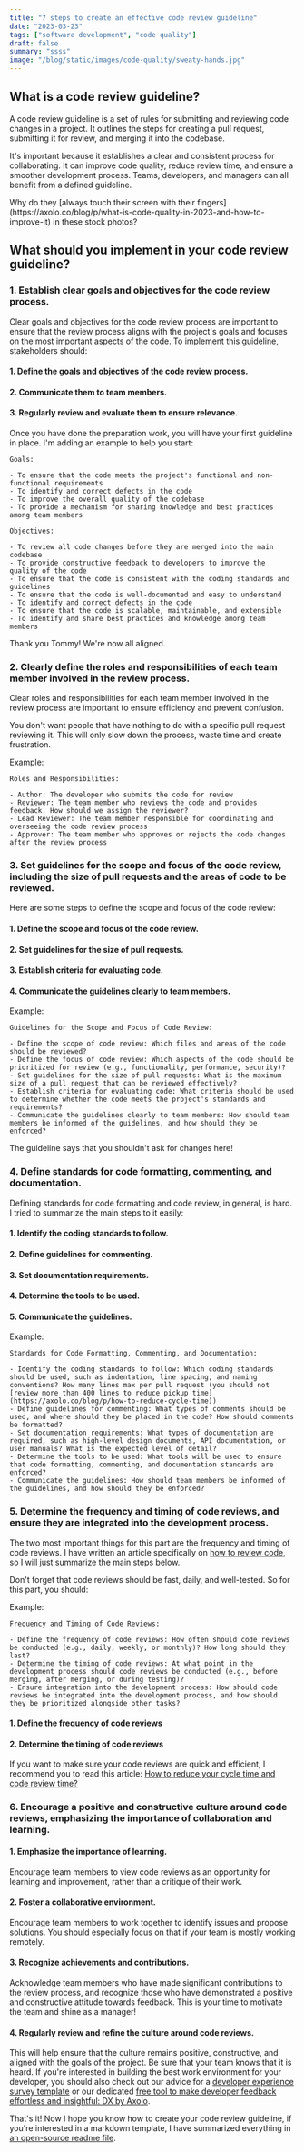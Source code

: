```yaml
---
title: "7 steps to create an effective code review guideline"
date: "2023-03-23"
tags: ["software development", "code quality"]
draft: false
summary: "ssss"
image: "/blog/static/images/code-quality/sweaty-hands.jpg"
---
```


## <span className="rainbow-button text-2xl font-bold hover:cursor-auto">What is a code review guideline?</span>

A code review guideline is a set of rules for submitting and reviewing code changes in a project. It outlines the steps for creating a pull request, submitting it for review, and merging it into the codebase.

It's important because it establishes a clear and consistent process for collaborating. It can improve code quality, reduce review time, and ensure a smoother development process. Teams, developers, and managers can all benefit from a defined guideline.

<ImageContainer
  alt="code review"
  src="/blog/static/images/code-review-guideline/code-review.avif"
  classNameDiv="mx-10 lg:mx-20"
  classNameImage=""
  width={1170}
  height={780}
/>

<SubImageText classNameDiv="" classNameText="lg:w-80 ">
  Why do they [always touch their screen with their
  fingers](https://axolo.co/blog/p/what-is-code-quality-in-2023-and-how-to-improve-it) in these
  stock photos?
</SubImageText>

<TOCInline toc={props.toc} toHeading={3} asDisclosure />

## <span className="rainbow-button text-2xl font-bold hover:cursor-auto">What should you implement in your code review guideline?</span>

### 1. Establish clear goals and objectives for the code review process.

Clear goals and objectives for the code review process are important to ensure that the review process aligns with the project's goals and focuses on the most important aspects of the code. To implement this guideline, stakeholders should:

#### 1. Define the goals and objectives of the code review process.

#### 2. Communicate them to team members.

#### 3. Regularly review and evaluate them to ensure relevance.

Once you have done the preparation work, you will have your first guideline in place. I'm adding an example to help you start:

```
Goals:

- To ensure that the code meets the project's functional and non-functional requirements
- To identify and correct defects in the code
- To improve the overall quality of the codebase
- To provide a mechanism for sharing knowledge and best practices among team members

Objectives:

- To review all code changes before they are merged into the main codebase
- To provide constructive feedback to developers to improve the quality of the code
- To ensure that the code is consistent with the coding standards and guidelines
- To ensure that the code is well-documented and easy to understand
- To identify and correct defects in the code
- To ensure that the code is scalable, maintainable, and extensible
- To identify and share best practices and knowledge among team members
```

<ImageContainer
  alt="thumsup"
  src="/blog/static/images/code-review-guideline/thumsup.jpg"
  classNameDiv="mx-10 lg:mx-40"
  classNameImage=""
  width={612}
  height={408}
/>
<SubImageText classNameDiv="" classNameText="lg:w-80 ">
  Thank you Tommy! We're now all aligned.
</SubImageText>

### 2. Clearly define the roles and responsibilities of each team member involved in the review process.

Clear roles and responsibilities for each team member involved in the review process are important to ensure efficiency and prevent confusion.

You don't want people that have nothing to do with a specific pull request reviewing it. This will only slow down the process, waste time and create frustration.

<span className="rainbow-button  hover:cursor-auto">Example:</span>

```
Roles and Responsibilities:

- Author: The developer who submits the code for review
- Reviewer: The team member who reviews the code and provides feedback. How should we assign the reviewer?
- Lead Reviewer: The team member responsible for coordinating and overseeing the code review process
- Approver: The team member who approves or rejects the code changes after the review process
```

### 3. Set guidelines for the scope and focus of the code review, including the size of pull requests and the areas of code to be reviewed.

Here are some steps to define the scope and focus of the code review:

#### 1. Define the scope and focus of the code review.

#### 2. Set guidelines for the size of pull requests.

#### 3. Establish criteria for evaluating code.

#### 4. Communicate the guidelines clearly to team members.

<span className="rainbow-button  hover:cursor-auto">Example:</span>

```
Guidelines for the Scope and Focus of Code Review:

- Define the scope of code review: Which files and areas of the code should be reviewed?
- Define the focus of code review: Which aspects of the code should be prioritized for review (e.g., functionality, performance, security)?
- Set guidelines for the size of pull requests: What is the maximum size of a pull request that can be reviewed effectively?
- Establish criteria for evaluating code: What criteria should be used to determine whether the code meets the project's standards and requirements?
- Communicate the guidelines clearly to team members: How should team members be informed of the guidelines, and how should they be enforced?
```

<ImageContainer
  alt="plan"
  src="/blog/static/images/code-review-guideline/plan.gif"
  classNameDiv="mx-10 lg:mx-64"
  classNameImage=""
  width={498}
  height={498}
/>
<SubImageText classNameDiv="" classNameText="lg:w-88 ">
  The guideline says that you shouldn't ask for changes here!
</SubImageText>

### 4. Define standards for code formatting, commenting, and documentation.

Defining standards for code formatting and code review, in general, is hard. I tried to summarize the main steps to it easily:

#### 1. Identify the coding standards to follow.

#### 2. Define guidelines for commenting.

#### 3. Set documentation requirements.

#### 4. Determine the tools to be used.

#### 5. Communicate the guidelines.

<span className="rainbow-button  hover:cursor-auto">Example:</span>

```
Standards for Code Formatting, Commenting, and Documentation:

- Identify the coding standards to follow: Which coding standards should be used, such as indentation, line spacing, and naming conventions? How many lines max per pull request (you should not [review more than 400 lines to reduce pickup time](https://axolo.co/blog/p/how-to-reduce-cycle-time))
- Define guidelines for commenting: What types of comments should be used, and where should they be placed in the code? How should comments be formatted?
- Set documentation requirements: What types of documentation are required, such as high-level design documents, API documentation, or user manuals? What is the expected level of detail?
- Determine the tools to be used: What tools will be used to ensure that code formatting, commenting, and documentation standards are enforced?
- Communicate the guidelines: How should team members be informed of the guidelines, and how should they be enforced?
```

<ImageContainer
  alt="codereviewloc"
  src="/blog/static/images/code-review-guideline/codereviewloc.jpg"
  classNameDiv="mx-10 lg:mx-20"
  classNameImage=""
  width={490}
  height={288}
/>

### 5. Determine the frequency and timing of code reviews, and ensure they are integrated into the development process.

The two most important things for this part are the frequency and timing of code reviews. I have written an article specifically on [how to review code](https://axolo.co/blog/p/part-4-how-to-review-code-in-github), so I will just summarize the main steps below.

Don't forget that code reviews should be fast, daily, and well-tested. So for this part, you should:

<span className="rainbow-button  hover:cursor-auto">Example:</span>

```
Frequency and Timing of Code Reviews:

- Define the frequency of code reviews: How often should code reviews be conducted (e.g., daily, weekly, or monthly)? How long should they last?
- Determine the timing of code reviews: At what point in the development process should code reviews be conducted (e.g., before merging, after merging, or during testing)?
- Ensure integration into the development process: How should code reviews be integrated into the development process, and how should they be prioritized alongside other tasks?
```

#### 1. Define the frequency of code reviews

#### 2. Determine the timing of code reviews

If you want to make sure your code reviews are quick and efficient, I recommend you to read this article: [How to reduce your cycle time and code review time?](https://axolo.co/blog/p/how-to-reduce-cycle-time)

### 6. Encourage a positive and constructive culture around code reviews, emphasizing the importance of collaboration and learning.

#### 1. Emphasize the importance of learning.

Encourage team members to view code reviews as an opportunity for learning and improvement, rather than a critique of their work.

#### 2. Foster a collaborative environment.

Encourage team members to work together to identify issues and propose solutions. You should especially focus on that if your team is mostly working remotely.

#### 3. Recognize achievements and contributions.

Acknowledge team members who have made significant contributions to the review process, and recognize those who have demonstrated a positive and constructive attitude towards feedback. This is your time to motivate the team and shine as a manager!

#### 4. Regularly review and refine the culture around code reviews.

This will help ensure that the culture remains positive, constructive, and aligned with the goals of the project. Be sure that your team knows that it is heard. If you're interested in building the best work environment for your developer, you should also check out our advice for a [developer experience survey template](https://axolo.co/blog/p/developer-experience-survey-template) or our dedicated [free tool to make developer feedback effortless and insightful: DX by Axolo](https://axolo.co/blog/p/dx-by-axolo-to-improve-developer-experience).

That's it! Now I hope you know how to create your code review guideline, if you're interested in a markdown template, I have summarized everything in [an open-source readme file](https://github.com/axolo-co/developer-resources/blob/main/code-review-guideline-template/code-review-guideline-template.md).
